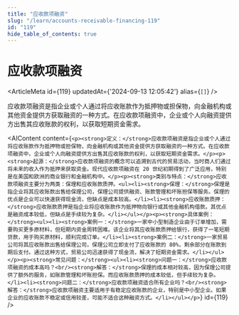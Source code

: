 ```yaml
---
title: "应收款项融资"
slug: "/learn/accounts-receivable-financing-119"
id: "119"
hide_table_of_contents: true
---
```



# 应收款项融资

<ArticleMeta id={119} updatedAt={'2024-09-13 12:05:42'} alias={`[]`} />
<div className='border-solid border-b border-t-0 my-4 border-[var(--ifm-color-gray-300)]' />

应收款项融资是指企业或个人通过将应收账款作为抵押物或担保物，向金融机构或其他资金提供方获取融资的一种方式。在应收款项融资中，企业或个人向融资提供方出售其应收账款的权利，以获取短期资金需求。

<AIContent content={`<p><strong>定义：</strong>应收款项融资是指企业或个人通过将应收账款作为抵押物或担保物，向金融机构或其他资金提供方获取融资的一种方式。在应收款项融资中，企业或个人向融资提供方出售其应收账款的权利，以获取短期资金需求。</p><p><strong>起源：</strong>应收款项融资的概念可以追溯到古代的贸易活动，当时商人们通过将未来的收入作为抵押来获取资金。现代应收款项融资在 20 世纪初期得到了广泛应用，特别是在美国和欧洲的商业银行和金融机构中。</p><p><strong>类别与特点：</strong>应收款项融资主要分为两类：保理和应收账款质押。<ul><li><strong>保理：</strong>保理是指企业将其应收账款出售给保理公司，保理公司提供融资、账款管理和坏账担保等服务。保理的优点是企业可以快速获得现金流，但缺点是成本较高。</li><li><strong>应收账款质押：</strong>应收账款质押是指企业将应收账款作为抵押物向银行或其他金融机构借款。其优点是融资成本较低，但缺点是手续较为复杂。</li></ul></p><p><strong>具体案例：</strong><ul><li><strong>案例一：</strong>一家中小型制造企业由于订单增加，需要购买更多原材料，但短期内资金周转困难。该企业将其应收账款质押给银行，获得了一笔短期贷款，用于购买原材料，顺利完成订单。</li><li><strong>案例二：</strong>一家贸易公司将其应收账款出售给保理公司，保理公司立即支付了应收账款的 80%，剩余部分在账款到期后支付。通过这种方式，贸易公司迅速获得了现金流，解决了短期资金需求。</li></ul></p><p><strong>常见问题：</strong><ul><li><strong>问题一：</strong>应收款项融资的成本高吗？<br/><strong>解答：</strong>保理的成本相对较高，因为保理公司提供了额外的服务，如账款管理和坏账担保。而应收账款质押的成本较低，但手续较为复杂。</li><li><strong>问题二：</strong>应收款项融资适合所有企业吗？<br/><strong>解答：</strong>应收款项融资主要适用于有稳定应收账款的企业，特别是中小型企业。如果企业的应收账款不稳定或信用较差，可能不适合这种融资方式。</li></ul></p>`} id={119} />
